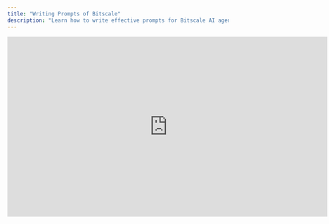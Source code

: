 ```yaml
---
title: "Writing Prompts of Bitscale"
description: "Learn how to write effective prompts for Bitscale AI agents. Structure objectives, add step-based logic, manage context placement, and use Bit Prompter to generate high-quality, scalable prompts for your workflows."
---
```


<iframe width="728" height="410" src="https://www.youtube.com/embed/2K5F_CoM1js?si=36YCjdL6HK8AwIUP" title="YouTube video player" frameborder="0" allow="accelerometer; autoplay; clipboard-write; encrypted-media; gyroscope; picture-in-picture; web-share" referrerpolicy="strict-origin-when-cross-origin" allowfullscreen />

### Overview

Bitscale integrates multiple AI-powered agents (BitAgent, Web Search, LLMs) that rely on well-structured prompts to deliver accurate, high-quality outputs. Writing effective prompts ensures you get actionable insights, clean outputs, and scalable workflows for outreach and research.

This guide covers how to structure prompts, when to provide context, and how to leverage **Bit Prompter**, a built-in helper for first-time prompt creation.

---

### **Structuring a Good Prompt**

A strong prompt typically has three sections:

1. **General Directions**
   - Start with a concise objective in ~20–30 words.
   - Clearly state what the AI should achieve.
   - Example: _“Summarize the website content to highlight product features and flag mentions of compliance.”_
2. **Structured Steps**
   - Provide explicit instructions on how the AI should process the input.
   - Define what to extract, classify, or generate.
   - Tag important fields like `first_name`, `company_name`, etc.
3. **Context Placement**
   - For short inputs (e.g., names, titles), include them directly in the prompt.
   - For large inputs (e.g., a full website audit), provide context only **after** giving directions and steps.
   - This ensures the AI knows what to do before parsing long text.

---

### **Output Formatting**

Unlike many platforms where you must specify output formatting inside the prompt, Bitscale provides a **dedicated section for output formatting**.

- Define structured outputs (columns, JSON, bullet points) in the formatting panel.
- Keep the prompt focused on logic and context, not formatting.

---

### **Using Bit Prompter**

If you’re new to prompt writing, Bitscale provides [**Bit Prompter**](https://chatgpt.com/g/g-67a450dd6c648191b201e4e06ff72004-bitprompter), a tool that converts your raw idea into a structured prompt.

**Example:**

- Input: _“Check if a company has SOC2 compliance using their website.”_
- Bit Prompter Output:
  - **Objective**: Verify SOC2 compliance
  - **Directions**: Parse website content to detect compliance mentions
  - **Steps**: Look for keywords like “SOC2,” “audit,” or “certified”
  - **Inputs**: Website dump (if not already included by BitAgent)

This ensures your prompts follow best practices without requiring deep LLM experience.

---

### **Best Practices**

- Always begin with a clear objective.
- Break instructions into steps to reduce ambiguity.
- Place large context (like long text dumps) after directions.
- Use output formatting options in Bitscale instead of inline prompt instructions.
- For consistency, reuse and iterate on prompts that perform well in your workflows.

---

#### Example 1: Outreach for a New Product Launch

**Prompt**:

```js

Write a 100 word email introducing an AI-powered project management tool, 'TaskFlow,' to small business owners. Highlight its unique features: automated task prioritization, deadline reminders, and integration with Google Workspace and Slack.

Structure:

1. Strong opening tailored to small business needs.

2. Brief description of the top 3 features.

3. Invitation to book a demo.

4. Closing with a call-to-action for a free trial.
```

**Why This Works**:

- Targets specific pain points of small business owners.
- Clearly outlines benefits, increasing the likelihood of engagement.

---

#### Example 2: Cold Outreach for a Service Company

**Prompt**:

```js
Compose a 30 word LinkedIn message for marketing managers in mid-sized tech companies, introducing a content strategy service focused on SEO and lead generation.

Structure:

1. Personalized opening acknowledging their role.

2. Persuasive paragraph about aligning services with their goals.

3. Closing with an invitation to connect or schedule a 15-minute chat.
```

**Why This Works**:

- Creates relevance by referencing the recipient’s role.
- Offers a clear and actionable next step.

---

#### Example 3: Follow-Up After No Response

Prompt:

```js
Write a friendly follow-up email for a PPC advertising company reaching out to B2B SaaS companies.

Structure:

1. Polite reminder referencing the initial email.

2. Highlight key benefits (e.g., conversion optimization).

3. Call-to-action suggesting a brief call with flexible scheduling.

Output Format:

Just Return the mail body with no accompanying texts, salutations, signatures etc.
```

**Why This Works**:

- Maintains a professional yet approachable tone.
- Reiterates value without pressuring the recipient.

---

#### Example 4: Outreach Targeting Event Attendance

**Prompt**:

```js
Write a LinkedIn message aimed at inviting a marketing director to attend an industry event hosted by our company, a leader in digital marketing analytics. Information of the Event is available in Event\_Info

Structure:

1. Personalized opening that references their interest in digital marketing or data analytics.

2. Brief overview of the event’s key focus and benefits of attending.

3. Friendly closing statement inviting them to RSVP, with a contact link for any questions.

Output Format:

Just Return the message body with no accompanying texts, salutations, signatures etc.

Event_Info = @event
```

> the @ in the above prompt is how we create column instances on Bitscale

**Why This Works**:

- Highlights specific value relevant to the recipient’s professional interests.
- Builds excitement around the event.

---